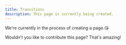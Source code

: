 ```yaml
---
title: Transitions
description: This page is currently being created.
---
```


We're currently in the process of creating a page.😘

Wouldn't you like to contribute this page? That's amazing!
